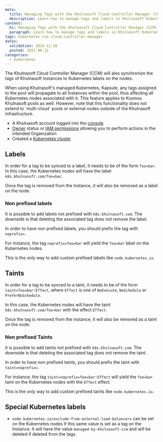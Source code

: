 ```yaml
---
meta:
  title: Managing Tags with the Khulnasoft Cloud Controller Manager (CCM)
  description: Learn how to manage tags and labels in Khulnasoft Kubernetes with the Cloud Controller Manager (CCM). Synchronize Khulnasoft Instance tags with Kubernetes labels and taints for efficient cluster management.
content:
  h1: Managing Tags with the Khulnasoft Cloud Controller Manager (CCM)
  paragraph: Learn how to manage tags and labels in Khulnasoft Kubernetes with the Cloud Controller Manager (CCM). Synchronize Khulnasoft Instance tags with Kubernetes labels and taints for efficient cluster management.
tags: kubernetes ccm cloud-controller-manager
dates:
  validation: 2024-11-18
  posted: 2021-08-12
categories:
  - kubernetes
---
```


The Khulnasoft Cloud Controller Manager (CCM) will also synchronize the tags of Khulnasoft Instances to Kubernetes labels on the nodes.

<Message type="note">
  When using Khulnasoft's managed Kubernetes, Kapsule, any tags assigned to the pool will propagate to all Instances within the pool, thus affecting all Kubernetes nodes associated with it.
  This feature applies to Kosmos Khulnasoft pools as well. However, note that this functionality does not extend to `multi-cloud` pools or external nodes outside of the Khulnasoft infrastructure.
</Message>

<Macro id="requirements" />

- A Khulnasoft account logged into the [console](https://console.khulnasoft.com)
- [Owner](/identity-and-access-management/iam/concepts/#owner) status or [IAM permissions](/identity-and-access-management/iam/concepts/#permission) allowing you to perform actions in the intended Organization
- Created a [Kubernetes cluster](/containers/kubernetes/how-to/create-cluster/)

## Labels

In order for a tag to be synced to a label, it needs to be of the form `foo=bar`.
In this case, the Kubernetes nodes will have the label `k8s.khulnasoft.com/foo=bar`.

Once the tag is removed from the Instance, it will also be removed as a label on the node.

### Non prefixed labels

It is possible to add labels not prefixed with `k8s.khulnasoft.com`. The downside is that deleting the associated tag does not remove the label.

In order to have non prefixed labels, you should prefix the tag with `noprefix=`.

For instance, the tag `noprefix=foo=bar` will yield the `foo=bar` label on the Kubernetes nodes.

This is the only way to add custom prefixed labels like `node.kubernetes.io`.

## Taints

In order for a tag to be synced to a taint, it needs to be of the form `taint=foo=bar:Effect`, where `Effect` is one of `NoExecute`, `NoSchedule` or `PreferNoSchedule`.

In this case, the Kubernetes nodes will have the taint `k8s.khulnasoft.com/foo=bar` with the effect `Effect`.

Once the tag is removed from the instance, it will also be removed as a taint on the node.

### Non prefixed Taints

It is possible to add taints not prefixed with `k8s.khulnasoft.com`. The downside is that deleting the associated tag does not remove the taint.

In order to have non prefixed taints, you should prefix the taint with `taint=noprefix=`.

For instance, the tag `taint=noprefix=foo=bar:Effect` will yield the `foo=bar` taint on the Kubernetes nodes with the `Effect` effect.

This is the only way to add custom prefixed taints like `node.kubernetes.io`.

## Special Kubernetes labels

- `node.kubernetes.io/exclude-from-external-load-balancers` can be set on the Kubernetes nodes if this same value is set as a tag on the Instance. It will have the value `managed-by-khulnasoft-ccm` and will be deleted if deleted from the tags.


